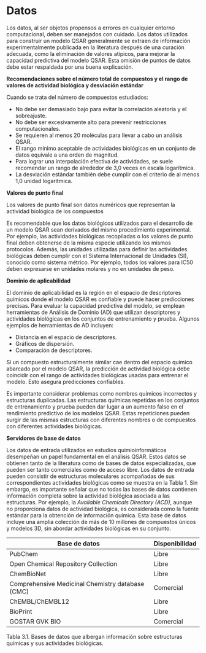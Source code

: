 # Datos

Los datos, al ser objetos propensos a errores en cualquier entorno computacional, deben ser manejados con cuidado. Los datos utilizados para construir un modelo QSAR generalmente se extraen de información experimentalmente publicada en la literatura después de una curación adecuada, como la eliminación de valores atípicos, para mejorar la capacidad predictiva del modelo QSAR. Esta omisión de puntos de datos debe estar respaldada por una buena explicación.

**Recomendaciones sobre el número total de compuestos y el rango de valores de actividad biológica y desviación estándar**

Cuando se trata del número de compuestos estudiados: 

- No debe ser demasiado bajo para evitar la correlación aleatoria y el sobreajuste.
- No debe ser excesivamente alto para prevenir restricciones computacionales.
- Se requieren al menos 20 moléculas para llevar a cabo un análisis QSAR.
- El rango mínimo aceptable de actividades biológicas en un conjunto de datos equivale a una orden de magnitud.
- Para lograr una interpolación efectiva de actividades, se suele recomendar un rango de alrededor de 3,0 veces en escala logarítmica.
- La desviación estándar también debe cumplir con el criterio de al menos 1,0 unidad logarítmica.

**Valores de punto final **

Los valores de punto final son datos numéricos que representan la actividad biológica de los compuestos

Es recomendable que los datos biológicos utilizados para el desarrollo de un modelo QSAR sean derivados del mismo procedimiento experimental. Por ejemplo, las actividades biológicas recopiladas o los valores de punto final deben obtenerse de la misma especie utilizando los mismos protocolos. Además, las unidades utilizadas para definir las actividades biológicas deben cumplir con el Sistema Internacional de Unidades (SI), conocido como sistema métrico. Por ejemplo, todos los valores para IC50 deben expresarse en unidades molares y no en unidades de peso.

**Dominio de aplicabilidad **

El dominio de aplicabilidad es la región en el espacio de descriptores químicos donde el modelo QSAR es confiable y puede hacer predicciones precisas. Para evaluar la capacidad predictiva del modelo, se emplean herramientas de Análisis de Dominio (AD) que utilizan descriptores y actividades biológicas en los conjuntos de entrenamiento y prueba. Algunos ejemplos de herramientas de AD incluyen:

- Distancia en el espacio de descriptores.
- Gráficos de dispersión.
- Comparación de descriptores.

Si un compuesto estructuralmente similar cae dentro del espacio químico abarcado por el modelo QSAR, la predicción de actividad biológica debe coincidir con el rango de actividades biológicas usadas para entrenar el modelo. Esto asegura predicciones confiables.

Es importante considerar problemas como nombres químicos incorrectos y estructuras duplicadas. Las estructuras químicas repetidas en los conjuntos de entrenamiento y prueba pueden dar lugar a un aumento falso en el rendimiento predictivo de los modelos QSAR. Estas repeticiones pueden surgir de las mismas estructuras con diferentes nombres o de compuestos con diferentes actividades biológicas.

**Servidores de base de datos**

Los datos de entrada utilizados en estudios quimioinformáticos desempeñan un papel fundamental en el análisis QSAR. Estos datos se obtienen tanto de la literatura como de bases de datos especializadas, que pueden ser tanto comerciales como de acceso libre. Los datos de entrada pueden consistir de estructuras moleculares acompañadas de sus correspondientes actividades biológicas como se muestra en la Tabla 1. Sin embargo, es importante señalar que no todas las bases de datos contienen información completa sobre la actividad biológica asociada a las estructuras. Por ejemplo, la _Available Chemicals Directory (ACD)_, aunque no proporciona datos de actividad biológica, es considerada como la fuente estándar para la obtención de información química. Esta base de datos incluye una amplia colección de más de 10 millones de compuestos únicos y modelos 3D, sin abordar actividades biológicas en su conjunto.

| Base de datos                                    | Disponibilidad |
|--------------------------------------------------|----------------|
| PubChem                                          | Libre          |
| Open Chemical Repository Collection              | Libre          |
| ChemBioNet                                       | Libre          |
| Comprehensive Medicinal Chemistry database (CMC) | Comercial      |
| ChEMBL/ChEMBL12                                  | Libre          |
| BioPrint                                         | Libre          |
| GOSTAR GVK BIO                                   | Comercial      |

Tabla 3.1. Bases de datos que albergan información sobre estructuras químicas y sus actividades biológicas.


